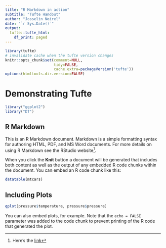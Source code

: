 ```yaml
---
title: "R Markdown in action"
subtitle: "Tufte Handout"
author: "Josselin Noirel"
date: "`r Sys.Date()`"
output:
  tufte::tufte_html:
    df_print: paged
---
```


```r
library(tufte)
# invalidate cache when the tufte version changes
knitr::opts_chunk$set(comment=NULL,
                      tidy=FALSE,
                      cache.extra=packageVersion('tufte'))
options(htmltools.dir.version=FALSE)
```

# Demonstrating Tufte

```r
library("ggplot2")
library("DT")
```

## R Markdown

This is an R Markdown document. Markdown is a simple formatting syntax for authoring HTML, PDF, and MS Word documents. For more details on using R Markdown see the RStudio website^[Here's the [link](http://rmarkdown.rstudio.com/)].

When you click the **Knit** button a document will be generated that includes both content as well as the output of any embedded R code chunks within the document. You can embed an R code chunk like this:

```r
datatable(mtcars)
```

## Including Plots

```r
qplot(pressure$temperature, pressure$pressure)
```

You can also embed plots, for example. Note that the `echo = FALSE` parameter was added to the code chunk to prevent printing of the R code that generated the plot.

